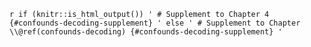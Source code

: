 `r if (knitr::is_html_output()) '
# Supplement to Chapter 4 {#confounds-decoding-supplement}
' else '
# Supplement to Chapter \\@ref(confounds-decoding) {#confounds-decoding-supplement}
'`